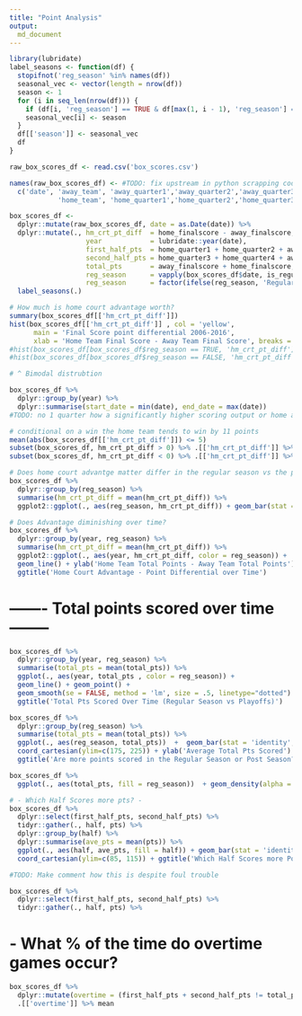 ```yaml
---
title: "Point Analysis"
output:
  md_document
---
```


```r
library(lubridate)
label_seasons <- function(df) {
  stopifnot('reg_season' %in% names(df)) 
  seasonal_vec <- vector(length = nrow(df))
  season <- 1
  for (i in seq_len(nrow(df))) {
    if (df[i, 'reg_season'] == TRUE & df[max(1, i - 1), 'reg_season'] == FALSE) season = season + 1
    seasonal_vec[i] <- season
  }
  df[['season']] <- seasonal_vec  
  df
}

raw_box_scores_df <- read.csv('box_scores.csv')

names(raw_box_scores_df) <- #TODO: fix upstream in python scrapping code
  c('date', 'away_team', 'away_quarter1','away_quarter2','away_quarter3','away_quarter4', 'away_finalscore',
            'home_team', 'home_quarter1','home_quarter2','home_quarter3','home_quarter4', 'home_finalscore') 

box_scores_df <- 
  dplyr::mutate(raw_box_scores_df, date = as.Date(date)) %>%
  dplyr::mutate(., hm_crt_pt_diff  = home_finalscore - away_finalscore,
                   year            = lubridate::year(date),
                   first_half_pts  = home_quarter1 + home_quarter2 + away_quarter1 + away_quarter2,
                   second_half_pts = home_quarter3 + home_quarter4 + away_quarter3 + away_quarter4,
                   total_pts       = away_finalscore + home_finalscore,
                   reg_season      = vapply(box_scores_df$date, is_regular_season, logical(1)),  # function is not vectorized yet. Therefore `vapply` necessary
                   reg_season      = factor(ifelse(reg_season, 'Regular_Season', 'Playoffs'), levels = c('Regular_Season', 'Playoffs'))) %>%  
  label_seasons(.) 
```

```r
# How much is home court advantage worth?
summary(box_scores_df[['hm_crt_pt_diff']])
hist(box_scores_df[['hm_crt_pt_diff']] , col = 'yellow', 
      main = 'Final Score point differential 2006-2016', 
      xlab = 'Home Team Final Score - Away Team Final Score', breaks = 85)
#hist(box_scores_df[box_scores_df$reg_season == TRUE, 'hm_crt_pt_diff'] , col = 'blue', breaks = 85, xlim = c(-20, 20))
#hist(box_scores_df[box_scores_df$reg_season == FALSE, 'hm_crt_pt_diff'] , col = 'green', breaks = 85, xlim = c(-20, 20))

# ^ Bimodal distrubtion

box_scores_df %>%
  dplyr::group_by(year) %>%
  dplyr::summarise(start_date = min(date), end_date = max(date))
#TODO: no 1 quarter how a significantly higher scoring output or home and awauy than any other

# conditional on a win the home team tends to win by 11 points
mean(abs(box_scores_df[['hm_crt_pt_diff']]) <= 5)
subset(box_scores_df, hm_crt_pt_diff > 0) %>% .[['hm_crt_pt_diff']] %>% summary
subset(box_scores_df, hm_crt_pt_diff < 0) %>% .[['hm_crt_pt_diff']] %>% summary # conditional on loss

# Does home court advantge matter differ in the regular season vs the playoffs?
box_scores_df %>%
  dplyr::group_by(reg_season) %>%
  summarise(hm_crt_pt_diff = mean(hm_crt_pt_diff)) %>%
  ggplot2::ggplot(., aes(reg_season, hm_crt_pt_diff)) + geom_bar(stat = 'identity') 

# Does Advantage diminishing over time?
box_scores_df %>%
  dplyr::group_by(year, reg_season) %>%
  summarise(hm_crt_pt_diff = mean(hm_crt_pt_diff)) %>%
  ggplot2::ggplot(., aes(year, hm_crt_pt_diff, color = reg_season)) + 
  geom_line() + ylab('Home Team Total Points - Away Team Total Points') + 
  ggtitle('Home Court Advantage - Point Differential over Time')

```

# ------- Total points scored over time --------
```r
box_scores_df %>%
  dplyr::group_by(year, reg_season) %>%
  summarise(total_pts = mean(total_pts)) %>%
  ggplot(., aes(year, total_pts , color = reg_season)) + 
  geom_line() + geom_point() + 
  geom_smooth(se = FALSE, method = 'lm', size = .5, linetype="dotted") + 
  ggtitle('Total Pts Scored Over Time (Regular Season vs Playoffs)')

box_scores_df %>%
  dplyr::group_by(reg_season) %>%
  summarise(total_pts = mean(total_pts)) %>%
  ggplot(., aes(reg_season, total_pts))  +  geom_bar(stat = 'identity', aes(fill = reg_season)) + 
  coord_cartesian(ylim=c(175, 225)) + ylab('Average Total Pts Scored') + 
  ggtitle('Are more points scored in the Regular Season or Post Season?')

box_scores_df %>%
  ggplot(., aes(total_pts, fill = reg_season))  + geom_density(alpha = .5) 
```
```r
# - Which Half Scores more pts? - 
box_scores_df %>% 
  dplyr::select(first_half_pts, second_half_pts) %>% 
  tidyr::gather(., half, pts) %>%
  dplyr::group_by(half) %>% 
  dplyr::summarise(ave_pts = mean(pts)) %>%
  ggplot(., aes(half, ave_pts, fill = half)) + geom_bar(stat = 'identity') +
  coord_cartesian(ylim=c(85, 115)) + ggtitle('Which Half Scores more Points?')

#TODO: Make comment how this is despite foul trouble

box_scores_df %>% 
  dplyr::select(first_half_pts, second_half_pts) %>% 
  tidyr::gather(., half, pts) %>%
```

# - What % of the time do overtime games occur? 
```r
box_scores_df %>% 
  dplyr::mutate(overtime = (first_half_pts + second_half_pts != total_pts)) %>%
  .[['overtime']] %>% mean 
```



